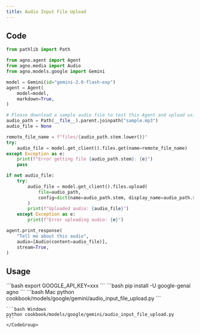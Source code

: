 ```yaml
---
title: Audio Input File Upload
---
```


## Code

```python cookbook/models/google/gemini/audio_input_file_upload.py
from pathlib import Path

from agno.agent import Agent
from agno.media import Audio
from agno.models.google import Gemini

model = Gemini(id="gemini-2.0-flash-exp")
agent = Agent(
    model=model,
    markdown=True,
)

# Please download a sample audio file to test this Agent and upload using:
audio_path = Path(__file__).parent.joinpath("sample.mp3")
audio_file = None

remote_file_name = f"files/{audio_path.stem.lower()}"
try:
    audio_file = model.get_client().files.get(name=remote_file_name)
except Exception as e:
    print(f"Error getting file {audio_path.stem}: {e}")
    pass

if not audio_file:
    try:
        audio_file = model.get_client().files.upload(
            file=audio_path,
            config=dict(name=audio_path.stem, display_name=audio_path.stem),
        )
        print(f"Uploaded audio: {audio_file}")
    except Exception as e:
        print(f"Error uploading audio: {e}")

agent.print_response(
    "Tell me about this audio",
    audio=[Audio(content=audio_file)],
    stream=True,
)
```

## Usage

<Steps>
  <Snippet file="create-venv-step.mdx" />

  <Step title="Set your API key">
    ```bash
    export GOOGLE_API_KEY=xxx
    ```
  </Step>

  <Step title="Install libraries">
    ```bash
    pip install -U google-genai agno
    ```
  </Step>

  <Step title="Run Agent">
    <CodeGroup>
    ```bash Mac
    python cookbook/models/google/gemini/audio_input_file_upload.py
    ```

    ```bash Windows
    python cookbook/models/google/gemini/audio_input_file_upload.py
    ```
    </CodeGroup>
  </Step>
</Steps> 